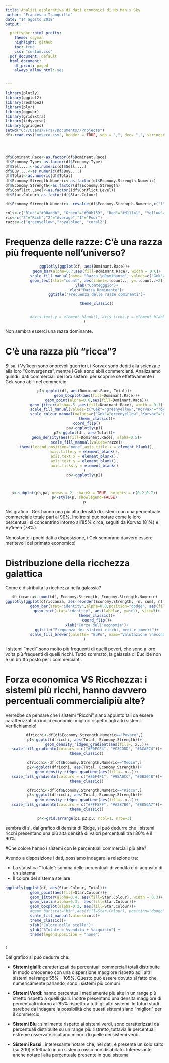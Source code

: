 ```yaml
---
title: Analisi esplorativa di dati economici di No Man's Sky
author: "Francesco Tranquillo"
date: "14 agosto 2018"
output:

  prettydoc::html_pretty:
    theme: cayman
    highlight: github
    toc: true
    css: "custom.css"
  pdf_document: default
  html_document:
    df_print: paged
    always_allow_html: yes


---
```

<style type="text/css">
h1.title {
  font-size: 38px;
}
</style>
```r
library(plotly)
library(ggplot2)
library(reshape2)
library(plyr)
library(ggpubr)
library(gridExtra)
library(tidyverse)
library(ggridges)
setwd("C://Users//Fra//Documents//Projects")
df<-read.csv("nmseco.csv", header = TRUE, sep = ",", dec= ",", stringsAsFactors = FALSE)




df$Dominant.Race<-as.factor(df$Dominant.Race)
df$Economy.Type<-as.factor(df$Economy.Type)
df$Sell....<-as.numeric(df$Sell....)
df$Buy....<-as.numeric(df$Buy....)
df$Total<-as.numeric(df$Total)
df$Economy.Strength.Numeric<-as.factor(df$Economy.Strength.Numeric)
df$Economy.Strength<-as.factor(df$Economy.Strength)
df$Conflict.Level<-as.factor((df$Conflict.Level))
df$Star.Colour<-as.factor(df$Star.Colour)

df$Economy.Strength.Numeric<- revalue(df$Economy.Strength.Numeric,c("1"="Povero","2"="Medio","3"="Ricco"))

cols<-c("Blue"="#00aedb", "Green"="#00b159", "Red"="#d11141", "Yellow"="#ffc425")
ric<-c("3"="Rich","2"="Average","1"="Poor")
razze<-c("greenyellow","royalblue", "coral2")

```
<div style="page-break-after: always;"></div>
# Frequenza delle razze: C'è una razza più frequente nell'universo?
<center>
```r


ggplotly(ggplot(df, aes(Dominant.Race))+
           geom_bar(alpha=0.7,aes(fill=Dominant.Race), width = 0.6)+
           scale_fill_manual(name= "Razza \nDominante", values=c("Gek"="greenyellow","Korvax"="royalblue", "Vy'keen"="coral2"))+
           geom_text(stat="count", aes(label=..count.., y=..count..+2))+
           ylab("Contegggio")+
           xlab("Razza Dominante")+
           ggtitle("Frequenza delle razze dominanti")+

           theme_classic()


           #axis.text.y = element_blank(), axis.ticks.y = element_blank()
)
```
</center>
Non sembra esserci una razza dominante.


# C'è una razza più "ricca"?
Si sa, i Vy'keen sono onorevoli guerrieri, i Korvax sono dediti alla scienza e alla loro "Convergenza", mentre i Gek sono abili commercianti. Analizziamo quindi i dati commerciali dei loro sistemi per scoprire se effettivamente i Gek sono abili nel commercio.
<center>
```r
p1<-ggplot(df, aes(Dominant.Race, Total))+
           geom_boxplot(aes(fill=Dominant.Race))+
           geom_point(alpha=0.8,aes(fill=Dominant.Race))+
           geom_jitter(alpha=.5 ,aes(fill=Dominant.Race), width = 0.1)+
           scale_fill_manual(values=c("Gek"="greenyellow","Korvax"="royalblue", "Vy'keen"="coral2"))+
           scale_colour_manual(values=c("Gek"="greenyellow","Korvax"="royalblue", "Vy'keen"="coral2"))+
           theme_classic()+
  coord_flip()
pa<-ggplotly(p1)
p2<-ggplot(df, aes(Total))+
  geom_density(aes(fill=Dominant.Race), alpha=0.5)+
  scale_fill_manual(values=razze)+
  theme(legend.position="none",axis.title.x = element_blank(),
axis.title.y = element_blank(),
axis.text.x = element_blank(),
axis.text.y = element_blank(),
axis.ticks.y = element_blank()
)
pb<-ggplotly(p2)



p<-subplot(pb,pa, nrows = 2, shareX = TRUE, heights = c(0.2,0.7))
p<-style(p, showlegend=FALSE)
p
```
</center>
Nel grafico i Gek hanno una più alta densità di sistemi con una percentuale commerciale totale pari al 90%. Inoltre si può notare come le loro percentuali si concentrino intorno all'85% circa, seguiti da Korvax (81%) e Vy'keen (78%).

Nonostante i pochi dati a disposizione, i Gek sembrano davvero essere meritevoli del primato economico!
<div style="page-break-after: always;"></div>


# Distribuzione della ricchezza galattica
Come è distribuita la ricchezza nella galassia?
<center>
```r


dfriccanza<-count(df, Economy.Strength, Economy.Strength.Numeric)
ggplotly(ggplot(dfriccanza, aes(reorder(Economy.Strength, -n, sum), n))+
           geom_bar(stat="identity",alpha=0.8,position="dodge", aes(fill=Economy.Strength.Numeric), width = 0.6)+
           geom_text(stat="identity", aes(label=n, y=n+1), size=3)+
           theme_classic()+
           coord_flip()+
           xlab("Forza dell'economia")+
           ggtitle("Frequenza dei sistemi ricchi, medi e poveri")+
           scale_fill_brewer(palette= "BuPu", name="Valutazione \neconomica")
)
```
</center>
I sistemi "medi" sono molto più frequenti di quelli poveri, che sono a loro volta più frequenti di quelli ricchi.
Tutto sommato, la galassia di Euclide non è un brutto posto per i commercianti.

# Forza economica VS Ricchezza: i sistemi più ricchi, hanno davvero percentuali commercialipiù alte?
Verrebbe da pensare che i sistemi "Ricchi" siano appunto tali da essere caratterizzati da indici economici migliori rispetto agli altri sistemi. Verifichiamolo!
<center>
```r
dfricchi<-df[df$Economy.Strength.Numeric=="Povero",]
p1<-ggplot(dfricchi, aes(Total, Economy.Strength))+
           geom_density_ridges_gradient(aes(fill=..x..))+
  scale_fill_gradientn(colours = c("#E0ECF4", "#C3CDDD", "#ACAEC4"))+
  theme_classic()

dfricchi<-df[df$Economy.Strength.Numeric=="Medio",]
p2<-ggplot(dfricchi, aes(Total, Economy.Strength))+
  geom_density_ridges_gradient(aes(fill=..x..))+
  scale_fill_gradientn(colours = c("#E6F4F1", "#95A6CC", "#0B3048"))+
  theme_classic()

dfricchi<-df[df$Economy.Strength.Numeric=="Ricco",]
p3<-ggplot(dfricchi, aes(Total, Economy.Strength))+
  geom_density_ridges_gradient(aes(fill=..x..))+
  scale_fill_gradientn(colours = c("#FFF5FF", "#A287B0", "#8856A7"))+
  theme_classic()

p4<-grid.arrange(p1,p2,p3, ncol=1, nrow=3)


```
</center>
sembra di sì, dal grafico di densità di Ridge, si può dedurre che i sistemi ricchi presentano una più alta densità di valori percentuali tra l'80% e il 90%.
<div style="page-break-after: always;"></div>


#Che colore hanno i sistemi con le percentuali commerciali più alte?

Avendo a disposizione i dati, possiamo indagare la relazione tra:

* La statistica "Totale": somma delle percentuali di vendita e di acqusito di un sistema
* Il colore del sistema stellare
<center>
```r

ggplotly(ggplot(df, aes(Star.Colour, Total))+
           geom_point(aes(fill=Star.Colour))+
           geom_jitter(alpha=0.4, aes(fill=Star.Colour), width = 0.3)+
           geom_violin(alpha=0.3,  aes(fill=Star.Colour))+
           geom_boxplot(alpha=0.2, aes(fill=Star.Colour))+
           #geom_bar(stat="bin",aes(fill=Star.Colour), position="dodge")+
           scale_fill_manual(values=cols)+
           theme_classic()+
           xlab("Colore della stella")+
           ylab("%Totale = %vendita + %acquisto") +
           theme(legend.position = "none")


)

```
</center>
Dal grafico si può dedurre che:

* <b>Sistemi gialli</b>: caratterizzati da percentuali commerciali totali distribuite in modo omogeneo con una dispersione maggiore rispetto agli altri sistemi nel range 55% - 105%. Questo può essere dovuto al fatto che, numericamente parlando, sono i sistemi più comuni

* <b>Sistemi Verdi</b>: hanno percentuali mediamente più alte in un range più stretto rispetto a quelli gialli. Inoltre presentano una densità maggiore di percentuali intorno all'85% rispetto a tutti gli altri sistemi. In futuri studi sarebbe da indagare la possibilità che questi sistemi siano "migliori" per il commercio.

* <b>Sistemi Blu </b>: similmente rispetto ai sistemi verdi, sono caratterizzati da percentuali distribuite su un range più ristretto, tuttavia le percentuali estreme osservate risultano minori di quelle dei sistemi verdi.

* <b>Sistemi Rossi </b>: interessante notare che, nei dati, è presente un solo salto (su 200) effettuato in un sistema rosso non disabitato. Interessante anche notare l'alta percentuale presente in quel sistema

